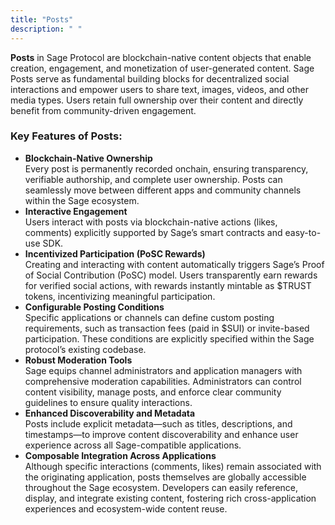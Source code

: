 ```yaml
---
title: "Posts"
description: " "
---
```


**Posts** in Sage Protocol are blockchain-native content objects that enable creation, engagement, and monetization of user-generated content. Sage Posts serve as fundamental building blocks for decentralized social interactions and empower users to share text, images, videos, and other media types. Users retain full ownership over their content and directly benefit from community-driven engagement.

### Key Features of Posts:

- **Blockchain-Native Ownership**\
  Every post is permanently recorded onchain, ensuring transparency, verifiable authorship, and complete user ownership. Posts can seamlessly move between different apps and community channels within the Sage ecosystem.
- **Interactive Engagement**\
  Users interact with posts via blockchain-native actions (likes, comments) explicitly supported by Sage’s smart contracts and easy-to-use SDK.
- **Incentivized Participation (PoSC Rewards)**\
  Creating and interacting with content automatically triggers Sage’s Proof of Social Contribution (PoSC) model. Users transparently earn rewards for verified social actions, with rewards instantly mintable as \$TRUST tokens, incentivizing meaningful participation.
- **Configurable Posting Conditions**\
  Specific applications or channels can define custom posting requirements, such as transaction fees (paid in \$SUI) or invite-based participation. These conditions are explicitly specified within the Sage protocol’s existing codebase.
- **Robust Moderation Tools**\
  Sage equips channel administrators and application managers with comprehensive moderation capabilities. Administrators can control content visibility, manage posts, and enforce clear community guidelines to ensure quality interactions.
- **Enhanced Discoverability and Metadata**\
  Posts include explicit metadata—such as titles, descriptions, and timestamps—to improve content discoverability and enhance user experience across all Sage-compatible applications.
- **Composable Integration Across Applications**\
  Although specific interactions (comments, likes) remain associated with the originating application, posts themselves are globally accessible throughout the Sage ecosystem. Developers can easily reference, display, and integrate existing content, fostering rich cross-application experiences and ecosystem-wide content reuse.